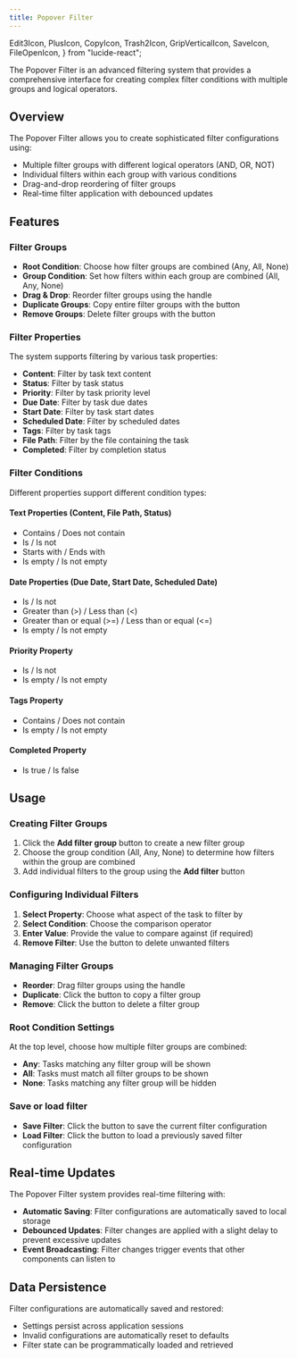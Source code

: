 ```yaml
---
title: Popover Filter
---
```


  Edit3Icon,
  PlusIcon,
  CopyIcon,
  Trash2Icon,
  GripVerticalIcon,
  SaveIcon,
  FileOpenIcon,
} from "lucide-react";

The Popover Filter is an advanced filtering system that provides a comprehensive interface for creating complex filter conditions with multiple groups and logical operators.

<VersionCallout version="8.7.0" />

## Overview

The Popover Filter allows you to create sophisticated filter configurations using:

- Multiple filter groups with different logical operators (AND, OR, NOT)
- Individual filters within each group with various conditions
- Drag-and-drop reordering of filter groups
- Real-time filter application with debounced updates

## Features

### Filter Groups

- **Root Condition**: Choose how filter groups are combined (Any, All, None)
- **Group Condition**: Set how filters within each group are combined (All, Any, None)
- **Drag & Drop**: Reorder filter groups using the <GripVerticalIcon className="inline-block w-5 h-5" /> handle
- **Duplicate Groups**: Copy entire filter groups with the <CopyIcon className="inline-block w-5 h-5" /> button
- **Remove Groups**: Delete filter groups with the <Trash2Icon className="inline-block w-5 h-5" /> button

### Filter Properties

The system supports filtering by various task properties:

- **Content**: Filter by task text content
- **Status**: Filter by task status
- **Priority**: Filter by task priority level
- **Due Date**: Filter by task due dates
- **Start Date**: Filter by task start dates
- **Scheduled Date**: Filter by scheduled dates
- **Tags**: Filter by task tags
- **File Path**: Filter by the file containing the task
- **Completed**: Filter by completion status

### Filter Conditions

Different properties support different condition types:

#### Text Properties (Content, File Path, Status)

- Contains / Does not contain
- Is / Is not
- Starts with / Ends with
- Is empty / Is not empty

#### Date Properties (Due Date, Start Date, Scheduled Date)

- Is / Is not
- Greater than (&gt;) / Less than (&lt;)
- Greater than or equal (&gt;=) / Less than or equal (&lt;=)
- Is empty / Is not empty

#### Priority Property

- Is / Is not
- Is empty / Is not empty

#### Tags Property

- Contains / Does not contain
- Is empty / Is not empty

#### Completed Property

- Is true / Is false

## Usage

### Creating Filter Groups

1. Click the <PlusIcon className="inline-block w-5 h-5" /> **Add filter group** button to create a new filter group
2. Choose the group condition (All, Any, None) to determine how filters within the group are combined
3. Add individual filters to the group using the <PlusIcon className="inline-block w-5 h-5" /> **Add filter** button

### Configuring Individual Filters

1. **Select Property**: Choose what aspect of the task to filter by
2. **Select Condition**: Choose the comparison operator
3. **Enter Value**: Provide the value to compare against (if required)
4. **Remove Filter**: Use the <Trash2Icon className="inline-block w-5 h-5" /> button to delete unwanted filters

### Managing Filter Groups

- **Reorder**: Drag filter groups using the <GripVerticalIcon className="inline-block w-5 h-5" /> handle
- **Duplicate**: Click the <CopyIcon className="inline-block w-5 h-5" /> button to copy a filter group
- **Remove**: Click the <Trash2Icon className="inline-block w-5 h-5" /> button to delete a filter group

### Root Condition Settings

At the top level, choose how multiple filter groups are combined:

- **Any**: Tasks matching any filter group will be shown
- **All**: Tasks must match all filter groups to be shown
- **None**: Tasks matching any filter group will be hidden

### Save or load filter

- **Save Filter**: Click the <SaveIcon className="inline-block w-5 h-5" /> button to save the current filter configuration
- **Load Filter**: Click the <FileOpenIcon className="inline-block w-5 h-5" /> button to load a previously saved filter configuration

## Real-time Updates

The Popover Filter system provides real-time filtering with:

- **Automatic Saving**: Filter configurations are automatically saved to local storage
- **Debounced Updates**: Filter changes are applied with a slight delay to prevent excessive updates
- **Event Broadcasting**: Filter changes trigger events that other components can listen to

## Data Persistence

Filter configurations are automatically saved and restored:

- Settings persist across application sessions
- Invalid configurations are automatically reset to defaults
- Filter state can be programmatically loaded and retrieved
